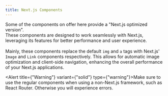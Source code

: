 ```yaml
---
title: Next.js Components
---
```


Some of the components on offer here provide a "Next.js optimized version".<br/>
These components are designed to work seamlessly with Next.js, leveraging its features for better performance and user experience.<br/><br/>
Mainly, these components replace the default `img` and `a` tags with Next.js' `Image` and `Link` components respectively. This allows for automatic image optimization and client-side navigation, enhancing the overall performance of your Next.js applications.

<Alert title={"Warning"} variant={"solid"} type={"warning"}>Make sure to use the regular components when using a non-Next.js framework, such as React Router. Otherwise you will experience errors.</Alert>